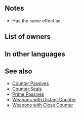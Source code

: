 {{Passive
|name=Ostia's Heart
|type=A
|exclusive=1
|canUseWeapon={{WeaponList|All}}
|canUseMove={{MoveList|All}}
|properties=random_owner
|1name=Ostia's Heart
|alt1name=Ostias Heart
|1tagid=SID_オスティアの心魂
|1effect=Unit can counterattack regardless of foe's range. If foe initiates combat or foe's HP ≥ 75% at start of combat, inflicts Atk/Def-8 on foe during combat, and also, when unit deals damage to foe during combat, restores 7 HP to unit (triggers even if 0 damage is dealt).
|1cost=300
|1required=-
}}
==Notes==
* Has the same effect as {{St|Distant Counter}}.
{{IfFoeInitiates}}
{{Temporary debuffs}}
{{CombatHPRecovery}}
==List of owners==
{{Skill Hero List}}
==In other languages==
{{OtherLanguages
|japanese=オスティアの心魂
|german=Ositias Herz
|spanishEU=Corazón de Ositia
|spanishLA=Corazón de Ositia
|french=Cœur d'Ositia
|italian=Cuore di Ositia
|chineseTW=奧斯提亞之魂
|portuguese=Coração de Ositia
}}
==See also==
{{See also skills|cond=Description LIKE '%counterattack regardless of%range%' AND (SCategory!='Weapon' AND Name NOT LIKE 'Distant%' AND Name NOT LIKE 'Close%') AND (Exclusive='1' OR SCategory='captain')}}
* [[Counter Passives]]
* [[Counter Seals]]
* [[Prime Passives]]
* [[Weapons with Distant Counter]]
* [[Weapons with Close Counter]]
{{Passives Navbox|A}}